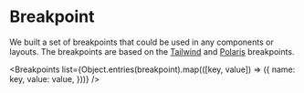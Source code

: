 
<Meta title="Tokens/Breakpoint" />

# Breakpoint

We built a set of breakpoints that could be used in any components or layouts. The breakpoints are based on the [Tailwind](https://tailwindcss.com/docs/responsive-design) and [Polaris](https://polaris.shopify.com/tokens/breakpoints) breakpoints.

<Stack marginTop={8} />

<Breakpoints
  list={Object.entries(breakpoint).map(([key, value]) => ({
    name: key,
    value: value,
  }))}
/>
